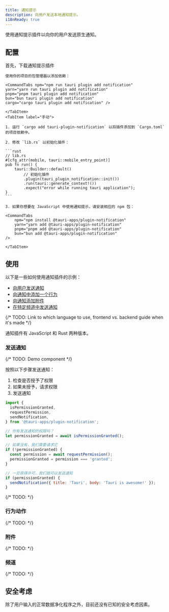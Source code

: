 ```yaml
---
title: 通知提示
description: 向用户发送本地通知提示。
i18nReady: true
---
```



<PluginLinks plugin="notification" />

使用通知提示插件以向你的用户发送原生通知。

## 配置

首先，下载通知提示插件

<Tabs>
    <TabItem label="自动">

    使用你的项目的包管理器以添加依赖：

    <CommandTabs npm="npm run tauri plugin add notification"
    yarn="yarn run tauri plugin add notification"
    pnpm="pnpm tauri plugin add notification"
    bun="bun tauri plugin add notification"
    cargo="cargo tauri plugin add notification" />

    </TabItem>
    <TabItem label="手动">

    1. 运行 `cargo add tauri-plugin-notification` 以将插件添加到 `Cargo.toml` 的项目依赖中。

    2. 修改 `lib.rs` 以初始化插件：

    ```rust
    // lib.rs
    #[cfg_attr(mobile, tauri::mobile_entry_point)]
    pub fn run() {
        tauri::Builder::default()
            // 初始化插件
            .plugin(tauri_plugin_notification::init())
            .run(tauri::generate_context!())
            .expect("error while running tauri application");
    }
    ```

    3. 如果你想要在 JavaScript 中使用通知提示，请安装相应的 npm 包：

    <CommandTabs
        npm="npm install @tauri-apps/plugin-notification"
        yarn="yarn add @tauri-apps/plugin-notification"
        pnpm="pnpm add @tauri-apps/plugin-notification"
        bun="bun add @tauri-apps/plugin-notification"
    />

    </TabItem>

</Tabs>

## 使用

以下是一些如何使用通知插件的示例：

- [向用户发送通知](#发送通知)
- [向通知中添加一个行为](#行为动作)
- [向通知添加附件](#附件)
- [在特定频道中发送通知](#频道)

{/* TODO: Link to which language to use, frontend vs. backend guide when it's made */}

通知插件有 JavaScript 和 Rust 两种版本。

### 发送通知

{/* TODO: Demo component */}

按照以下步骤发送通知：

1. 检查是否授予了权限
2. 如果未授予，请求权限
3. 发送通知

<Tabs>
<TabItem label="JavaScript">

```javascript
import {
  isPermissionGranted,
  requestPermission,
  sendNotification,
} from '@tauri-apps/plugin-notification';

// 你有发送通知的权限吗？
let permissionGranted = await isPermissionGranted();

// 如果没有，我们需要请求它
if (!permissionGranted) {
  const permission = await requestPermission();
  permissionGranted = permission === 'granted';
}

// 一旦获得许可，我们就可以发送通知
if (permissionGranted) {
  sendNotification({ title: 'Tauri', body: 'Tauri is awesome!' });
}
```

</TabItem>
<TabItem label="Rust">

{/* TODO: */}

<Stub />

</TabItem>
</Tabs>

### 行为动作

{/* TODO: */}

<Stub />

### 附件

{/* TODO: */}

<Stub />

### 频道

{/* TODO: */}

<Stub />

## 安全考虑

除了用户输入的正常数据净化程序之外，目前还没有已知的安全考虑因素。
